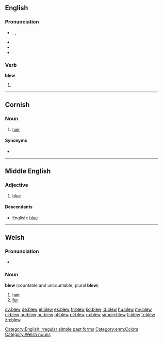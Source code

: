 ==English==

===Pronunciation===
* {{enPR|blo͞o}}, {{IPA|/bluː/}}, {{SAMPA|/blu:/}}
* {{audio|en-us-blew.ogg|Audio (US)}}
* {{rhymes|uː}}
* {{homophones|blue}}

===Verb===
'''blew'''

# {{simple past of|blow}}

[[Category:English irregular simple past forms]]

----

==Cornish==

===Noun===
{{head|kw|noun|g=f|singulative|blewen}}

# [[hair]]

====Synonyms====
* {{l|kw|gols}}

----

==Middle English==
<!--this Middle English entry was created using Template:new enm entry-->
===Adjective===
{{head|enm|adjective}}

# [[blue]]

====Descendants====
* English: [[blue]]

[[Category:enm:Colors]]
----

==Welsh==

===Pronunciation===
* {{audio|Cy-blew.ogg|Audio}}

===Noun===
'''blew''' (countable and uncountable; plural '''blew''')

# [[hair#Noun|hair]]
# [[fur#Noun|fur]]

[[Category:Welsh nouns]]

[[cy:blew]]
[[de:blew]]
[[el:blew]]
[[es:blew]]
[[fr:blew]]
[[ko:blew]]
[[id:blew]]
[[hu:blew]]
[[my:blew]]
[[nl:blew]]
[[no:blew]]
[[oc:blew]]
[[pl:blew]]
[[pt:blew]]
[[ru:blew]]
[[simple:blew]]
[[fi:blew]]
[[tr:blew]]
[[zh:blew]]